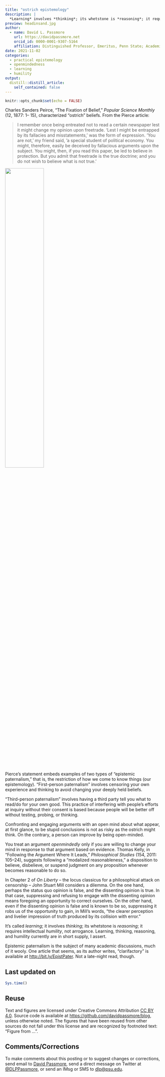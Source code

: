 ```yaml
---
title: "ostrich epistemology"
description: |
  *Learning* involves *thinking*; its whetstone is *reasoning*; it requires intellectual *humility*, not arrogance. Learning, thinking, reasoning, and humility currently are in short supply, I assert, in this brief essay.
preview: headinsand.jpg
author:
  - name: David L. Passmore
    url: https://davidpassmore.net
    orcid_id: 0000-0001-9307-5164
    affiliation: Distinguished Professor, Emeritus, Penn State; Academic Visitor, University of Pittsburgh
date: 2021-11-02
categories:
  - practical epistemology
  - openmindedness
  - learning
  - humility
output:
  distill::distill_article:
    self_contained: false
---
```



```r
knitr::opts_chunk$set(echo = FALSE)
```

Charles Sanders Peirce, “The Fixation of Belief,” *Popular Science Monthly* (12, 1877: 1–
15), characterized "ostrich" beliefs. From the Pierce article:

>I remember once being entreated not to read a certain newspaper lest it might
change my opinion upon freetrade. ‘Lest I might be entrapped by its fallacies and
misstatements,’ was the form of expression. ‘You are not,’ my friend said, ’a special
student of political economy. You might, therefore, easily be deceived by fallacious
arguments upon the subject. You might, then, if you read this paper, be led to
believe in protection. But you admit that freetrade is the true doctrine; and you do
not wish to believe what is not true.’


![](headinsand.jpg){width=50%}


Pierce’s statement embeds examples of two types of “epistemic paternalism,” that is, the
restriction of how we come to know things (our epistemology). “First-person
paternalism” involves censoring your own experience and thinking to avoid changing
your deeply held beliefs.

“Third-person paternalism” involves having a third party tell you what to read/do for
your own good. This practice of interfering with people’s efforts at inquiry without their
consent is based because people will be better off without testing, probing, or thinking.

Confronting and engaging arguments with an open mind about what appear, at first
glance, to be stupid conclusions is not as risky as the ostrich might think. On
the contrary, a person can improve by being open-minded.


You treat an argument *openmindedly* only if you are willing to change your mind in
response to that argument based on evidence. Thomas Kelly, in “Following the
Argument Where It Leads,” *Philosophical Studies* (154, 2011: 105–24), suggests
following a “modalized reasonableness,” a disposition to believe, disbelieve, or suspend
judgment on any proposition whenever becomes reasonable to do so.

In Chapter 2 of *On Liberty* -- the locus classicus for a philosophical attack on
censorship -- John Stuart Mill considers a dilemma. On the one hand, perhaps the status
quo opinion is false, and the dissenting opinion is true. In that case, suppressing and
refusing to engage with the dissenting opinion means foregoing an opportunity
to correct ourselves. On the other hand, even if the dissenting opinion is false and is
known to be so, suppressing it robs us of the opportunity to gain, in Mill’s words, “the
clearer perception and livelier impression of truth produced by its collision with error.”

It’s called *learning*; it involves *thinking*; its whetstone is *reasoning*; it requires
intellectual *humility*, not arrogance. Learning, thinking, reasoning, and humility
currently are in short supply, I assert.

Epistemic paternalism is the subject of many academic discussions, much of it wooly.
One article that seems, as its author writes, “clarifactory” is available
at [http://bit.ly/EpistPater](http://bit.ly/EpistPater). Not a late-night read, though.

## Last updated on {.appendix}
```r
Sys.time()
```

## Reuse {.appendix}

Text and figures are licensed under Creative Commons Attribution [CC BY 4.0](https://creativecommons.org/licenses/by-sa/4.0/). Source code is available at <https://github.com/davidpassmore/blog>, unless otherwise noted. The figures that have been reused from other sources do not fall under this license and are recognized by footnoted text: "Figure from ...".

## Comments/Corrections {.appendix}

To make comments about this posting or to suggest changes or corrections, send email to [David Passmore](mailto:dlp@davidpassmore.net), send a direct message on Twitter at [\@DLPPassmore](https://twitter.com/dlppassmore), or send an IMsg or SMS to [dlp\@psu.edu](mailto:dlp@psu.edu){.email}.
